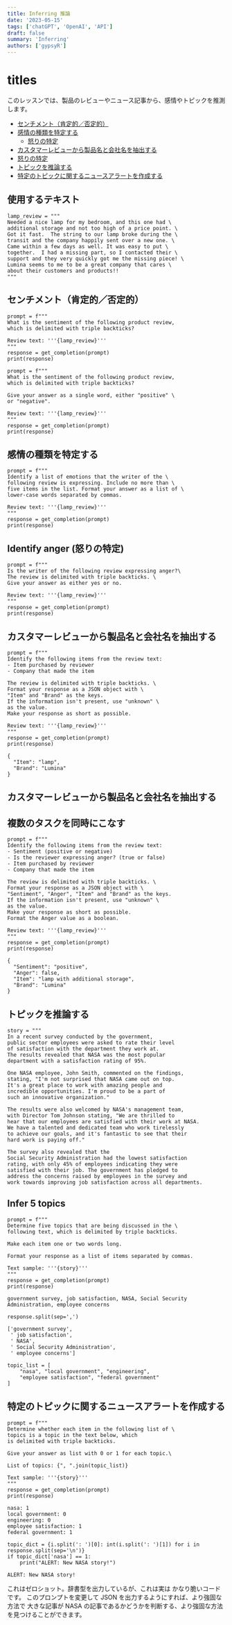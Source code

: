 ```yaml
---
title: Inferring 推論
date: '2023-05-15'
tags: ['chatGPT', 'OpenAI', 'API']
draft: false
summary: 'Inferring'
authors: ['gypsyR']
---
```


# titles

このレッスンでは、製品のレビューやニュース記事から、感情やトピックを推測します。

- [センチメント（肯定的／否定的）](#0)
- [感情の種類を特定する ](#1)
  - [怒りの特定 ](#2)
- [カスタマーレビューから製品名と会社名を抽出する ](#3)
- [怒りの特定 ](#4)
- [トピックを推論する ](#5)
- [特定のトピックに関するニュースアラートを作成する ](#6)

## 使用するテキスト

```
lamp_review = """
Needed a nice lamp for my bedroom, and this one had \
additional storage and not too high of a price point. \
Got it fast.  The string to our lamp broke during the \
transit and the company happily sent over a new one. \
Came within a few days as well. It was easy to put \
together.  I had a missing part, so I contacted their \
support and they very quickly got me the missing piece! \
Lumina seems to me to be a great company that cares \
about their customers and products!!
"""
```

<a id="0"></a>

## センチメント（肯定的／否定的）

```
prompt = f"""
What is the sentiment of the following product review,
which is delimited with triple backticks?

Review text: '''{lamp_review}'''
"""
response = get_completion(prompt)
print(response)
```

```
prompt = f"""
What is the sentiment of the following product review,
which is delimited with triple backticks?

Give your answer as a single word, either "positive" \
or "negative".

Review text: '''{lamp_review}'''
"""
response = get_completion(prompt)
print(response)
```

<a id="1"></a>

## 感情の種類を特定する

```
prompt = f"""
Identify a list of emotions that the writer of the \
following review is expressing. Include no more than \
five items in the list. Format your answer as a list of \
lower-case words separated by commas.

Review text: '''{lamp_review}'''
"""
response = get_completion(prompt)
print(response)
```

<a id="2"></a>

## Identify anger (怒りの特定)

```
prompt = f"""
Is the writer of the following review expressing anger?\
The review is delimited with triple backticks. \
Give your answer as either yes or no.

Review text: '''{lamp_review}'''
"""
response = get_completion(prompt)
print(response)
```

<a id="3"></a>

## カスタマーレビューから製品名と会社名を抽出する

```
prompt = f"""
Identify the following items from the review text:
- Item purchased by reviewer
- Company that made the item

The review is delimited with triple backticks. \
Format your response as a JSON object with \
"Item" and "Brand" as the keys.
If the information isn't present, use "unknown" \
as the value.
Make your response as short as possible.

Review text: '''{lamp_review}'''
"""
response = get_completion(prompt)
print(response)
```

```
{
  "Item": "lamp",
  "Brand": "Lumina"
}
```

<a id="4"></a>

## カスタマーレビューから製品名と会社名を抽出する

<a id="5"></a>

## 複数のタスクを同時にこなす

```
prompt = f"""
Identify the following items from the review text:
- Sentiment (positive or negative)
- Is the reviewer expressing anger? (true or false)
- Item purchased by reviewer
- Company that made the item

The review is delimited with triple backticks. \
Format your response as a JSON object with \
"Sentiment", "Anger", "Item" and "Brand" as the keys.
If the information isn't present, use "unknown" \
as the value.
Make your response as short as possible.
Format the Anger value as a boolean.

Review text: '''{lamp_review}'''
"""
response = get_completion(prompt)
print(response)
```

```
{
  "Sentiment": "positive",
  "Anger": false,
  "Item": "lamp with additional storage",
  "Brand": "Lumina"
}
```

<a id="5"></a>

## トピックを推論する

```
story = """
In a recent survey conducted by the government,
public sector employees were asked to rate their level
of satisfaction with the department they work at.
The results revealed that NASA was the most popular
department with a satisfaction rating of 95%.

One NASA employee, John Smith, commented on the findings,
stating, "I'm not surprised that NASA came out on top.
It's a great place to work with amazing people and
incredible opportunities. I'm proud to be a part of
such an innovative organization."

The results were also welcomed by NASA's management team,
with Director Tom Johnson stating, "We are thrilled to
hear that our employees are satisfied with their work at NASA.
We have a talented and dedicated team who work tirelessly
to achieve our goals, and it's fantastic to see that their
hard work is paying off."

The survey also revealed that the
Social Security Administration had the lowest satisfaction
rating, with only 45% of employees indicating they were
satisfied with their job. The government has pledged to
address the concerns raised by employees in the survey and
work towards improving job satisfaction across all departments.
```

## Infer 5 topics

```
prompt = f"""
Determine five topics that are being discussed in the \
following text, which is delimited by triple backticks.

Make each item one or two words long.

Format your response as a list of items separated by commas.

Text sample: '''{story}'''
"""
response = get_completion(prompt)
print(response)
```

```
government survey, job satisfaction, NASA, Social Security Administration, employee concerns
```

```
response.split(sep=',')
```

```
['government survey',
 ' job satisfaction',
 ' NASA',
 ' Social Security Administration',
 ' employee concerns']
```

```
topic_list = [
    "nasa", "local government", "engineering",
    "employee satisfaction", "federal government"
]
```

<a id="6"></a>

## 特定のトピックに関するニュースアラートを作成する

```
prompt = f"""
Determine whether each item in the following list of \
topics is a topic in the text below, which
is delimited with triple backticks.

Give your answer as list with 0 or 1 for each topic.\

List of topics: {", ".join(topic_list)}

Text sample: '''{story}'''
"""
response = get_completion(prompt)
print(response)
```

```
nasa: 1
local government: 0
engineering: 0
employee satisfaction: 1
federal government: 1
```

```
topic_dict = {i.split(': ')[0]: int(i.split(': ')[1]) for i in response.split(sep='\n')}
if topic_dict['nasa'] == 1:
    print("ALERT: New NASA story!")
```

```
ALERT: New NASA story!
```

これはゼロショット。辞書型を出力しているが、これは実は かなり脆いコードです。
このプロンプトを変更して JSON を出力するようにすれば、より強固な方法で
大きな記事が NASA の記事であるかどうかを判断する、より強固な方法を見つけることができます。
